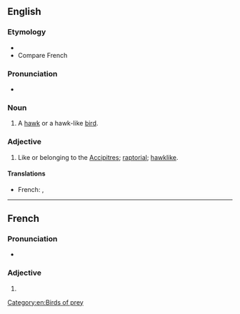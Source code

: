 ==English==

===Etymology===
* {{suffix|en|accipiter|ine}}
* Compare French {{m|fr|accipitrin}}

===Pronunciation===
* {{a|US}} {{IPA|en|/æk.ˈsɪp.ə.tɹaɪn/|/æk.ˈsɪp.ə.tɹɪn/}}

===Noun===
{{en-noun}}

# A [[hawk]] or a hawk-like [[bird]].

===Adjective===
{{en-adj}}

# {{lb|en|ornithology}} Like or belonging to the [[accipitres|Accipitres]]; [[raptorial]]; [[hawklike]].

====Translations====
{{trans-top}}
* French: {{t+|fr|accipitrin|m}}, {{t+|fr|accipitrine|f}}
{{trans-mid}}
{{trans-bottom}}

[[Category:en:Birds of prey]]

----

==French==

===Pronunciation===
* {{fr-IPA}}

===Adjective===
{{head|fr|adjective form}}

# {{feminine singular of|fr|accipitrin}}
